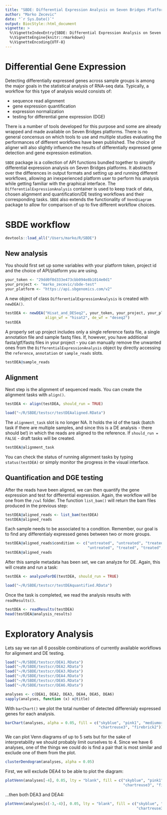 ```yaml
---
title: "SBDE: Differential Expression Analysis on Seven Bridges Platform"
author: "Marko Zecevic"
date: "`r Sys.Date()`"
output: BiocStyle::html_document
vignette: >
  %\VignetteIndexEntry{SBDE: Differential Expression Analysis on Seven Bridges Platform}
  %\VignetteEngine{knitr::rmarkdown}
  %\VignetteEncoding{UTF-8}
---
```


# Differential Gene Expression

Detecting differentially expressed genes across sample groups is among the major goals in the statistical analysis of RNA-seq data. Typically, a workflow for this type of analysis would consists of:

- sequence read alignment
- gene expression quantification
- expression normalization
- testing for differential gene expression (DGE)

There is a number of tools developed for this purpose and some are already wrapped and made available on Seven Bridges platforms. There is no general concensus on which tools to use and multiple studies evaluating the performances of different workflows have been published. The choice of aligner will also slightly influence the results of differentially expressed gene detection and gene expression estimation.

`SBDE` package is a collection of API functions bundled together to simplify differential expression analysis on Seven Bridges platforms. It abstracts over the differences in output formats and setting up and running different workflows, allowing an inexperienced platform user to perform his analysis while getting familiar with the graphical interface. The `DifferentialExpressionAnalysis` container is used to keep track of data, chosen alignment and quantification/DE testing workflows and their corresponding tasks. `SBDE` also extends the functionality of `VennDiagram` package to allow for comparison of up to five different workflow choices.

# SBDE workflow

```r
devtools::load_all("/Users/marko/R/SBDE")
```

## New analysis

You should first set up some variables with your platform token, project id and the choice of API/platform you are using.

```r
your_token <- "29dd0f0d333e473cbb094e8b1014e0d1"
your_project <- "marko_zecevic/sbde-test"
your_platform <- "https://api.sbgenomics.com/v2"
```

A new object of class `DifferentialExpressionAnalysis` is created with `newDEA()`.

```r
testDEA <- newDEA("Hisat_and_DESeq2", your_token, your_project, your_platform,
                  align_wf = "hisat2", de_wf = "deseq2")
testDEA
```

A properly set up project includes only a single reference fasta file, a single annotation file and sample fastq files. If, however, you have additional fasta/gtf/fastq files in your project - you can manually remove the unwanted ones from the `DifferentialExpressionAnalysis` object by directly accessing the `reference`, `annotation` or `sample_reads` slots.

```r
testDEA@sample_reads
```

## Alignment

Next step is the alignment of sequenced reads. You can create the alignment tasks with `align()`.

```r
testDEA <- align(testDEA, should_run = TRUE)
```
```r
load("~/R/SBDE/testscr/testDEAaligned.RData")
```

The `alignment_task` slot is no longer NA. It holds the id of the task (batch task if there are multiple samples, and since this is a DE analysis - there should be!) in which the reads are aligned to the reference. If `should_run = FALSE` - draft tasks will be created.

```r
testDEA@alignment_task
```

You can check the status of running alignment tasks by typing `status(testDEA)` or simply monitor the progress in the visual interface.

## Quantification and DGE testing

After the reads have been aligned, we can then quantify the gene expression and test for differential expression. Again, the workflow will be one from the `/cwl` folder. The function `list_bam()` will return the bam files produced in the previous step:

```r
testDEA@aligned_reads <- list_bam(testDEA)
testDEA@aligned_reads
```

Each sample needs to be associated to a condition. Remember, our goal is to find any differentialy expressed genes between two or more groups.

```r
testDEA@aligned_reads$condition <- c("untreated", "untreated", "treated", "treated",
                                     "untreated", "treated", "treated", "untreated")
testDEA@aligned_reads
```

After this sample metadata has been set, we can analyze for DE. Again, this will create and run a task:

```r
testDEA <- analyzeForDE(testDEA, should_run = TRUE)
```
```r
load("~/R/SBDE/testscr/testDEAquantified.RData")
```

Once the task is completed, we read the analysis results with `readResults()`.

```r
testDEA <- readResults(testDEA)
head(testDEA@analysis_results)
```

# Exploratory Analysis

Lets say we ran all 6 possible combinations of currently available workflows for alignment and DE testing.

```r
load("~/R/SBDE/testscr/DEA1.RData")
load("~/R/SBDE/testscr/DEA2.RData")
load("~/R/SBDE/testscr/DEA3.RData")
load("~/R/SBDE/testscr/DEA4.RData")
load("~/R/SBDE/testscr/DEA5.RData")
load("~/R/SBDE/testscr/DEA6.RData")
```
```r
analyses <- c(DEA1, DEA2, DEA3, DEA4, DEA5, DEA6)
sapply(analyses, function (x) x@title)
```

With `barChart()` we plot the total number of detected differenialy expressed genes for each analysis.

```r
barChart(analyses, alpha = 0.05, fill = c("skyblue", "pink1", "mediumorchid", "orange",
                                          "chartreuse3", "firebrick2"))
```

We can plot Venn diagrams of up to 5 sets but for the sake of interpretability we should probably limit ourselves to 4. Since we have 6 analyses, one of the things we could do is find a pair that is most similar and exclude one of them from the plot.

```r
clusterDendogram(analyses, alpha = 0.05)
```

First, we will exclude DEA4 to be able to plot the diagram:

```r
plotVenn(analyses[-4], 0.05, lty = "blank", fill = c("skyblue", "pink1", "mediumorchid",
                                                     "chartreuse3", "firebrick2"))
```

...then both DEA3 and DEA4:

```r
plotVenn(analyses[c(-3,-4)], 0.05, lty = "blank", fill = c("skyblue", "pink1",
                                                           "chartreuse3", "firebrick2"))
```
